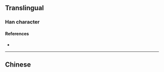 {{character info/new}}
{{also|樿}}
==Translingual==

===Han character===
{{Han char|rn=75|rad=木|as=08|sn=12|four=|canj=DCWJ|ids=⿰木单}}

====References====
* {{Han ref|kx=0537.131|hdz=21238.031|uh=692B|ud=26923}}

----

==Chinese==
{{zh-see|樿}}